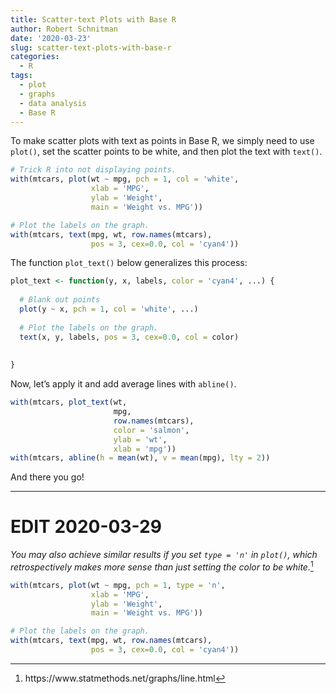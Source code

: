 ```yaml
---
title: Scatter-text Plots with Base R
author: Robert Schnitman
date: '2020-03-23'
slug: scatter-text-plots-with-base-r
categories:
  - R
tags:
  - plot
  - graphs
  - data analysis
  - Base R
---
```


To make scatter plots with text as points in Base R, we simply need to use `plot()`, set the scatter points to be white, and then plot the text with `text()`.

```r
# Trick R into not displaying points.
with(mtcars, plot(wt ~ mpg, pch = 1, col = 'white',
                  xlab = 'MPG',
                  ylab = 'Weight',
                  main = 'Weight vs. MPG'))

# Plot the labels on the graph.
with(mtcars, text(mpg, wt, row.names(mtcars), 
                  pos = 3, cex=0.0, col = 'cyan4'))
```

The function `plot_text()` below generalizes this process:

```r
plot_text <- function(y, x, labels, color = 'cyan4', ...) {
  
  # Blank out points
  plot(y ~ x, pch = 1, col = 'white', ...)
  
  # Plot the labels on the graph.
  text(x, y, labels, pos = 3, cex=0.0, col = color)
  
  
}
```

Now, let's apply it and add average lines with `abline()`.

```r
with(mtcars, plot_text(wt, 
                       mpg, 
                       row.names(mtcars), 
                       color = 'salmon',
                       ylab = 'wt',
                       xlab = 'mpg'))
with(mtcars, abline(h = mean(wt), v = mean(mpg), lty = 2))
```


And there you go!

---

# EDIT 2020-03-29
*You may also achieve similar results if you set `type = 'n'` in `plot()`, which retrospectively makes more sense than just setting the color to be white.*[^1]

[^1]: https://www.statmethods.net/graphs/line.html

```r
with(mtcars, plot(wt ~ mpg, pch = 1, type = 'n',
                  xlab = 'MPG',
                  ylab = 'Weight',
                  main = 'Weight vs. MPG'))

# Plot the labels on the graph.
with(mtcars, text(mpg, wt, row.names(mtcars), 
                  pos = 3, cex=0.0, col = 'cyan4'))
```
